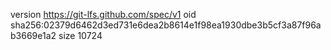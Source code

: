 version https://git-lfs.github.com/spec/v1
oid sha256:02379d6462d3ed731e6dea2b8614e1f98ea1930dbe3b5cf3a87f96ab3669e1a2
size 10724
